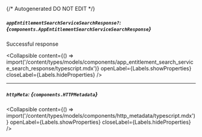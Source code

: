 {/* Autogenerated DO NOT EDIT  */}

##### `appEntitlementSearchServiceSearchResponse?`: *{`components.AppEntitlementSearchServiceSearchResponse`}*
Successful response

<Collapsible content={() => import('/content/types/models/components/app_entitlement_search_service_search_response/typescript.mdx')} openLabel={Labels.showProperties} closeLabel={Labels.hideProperties} />


---
##### `httpMeta`: *{`components.HTTPMetadata`}*

<Collapsible content={() => import('/content/types/models/components/http_metadata/typescript.mdx')} openLabel={Labels.showProperties} closeLabel={Labels.hideProperties} />



